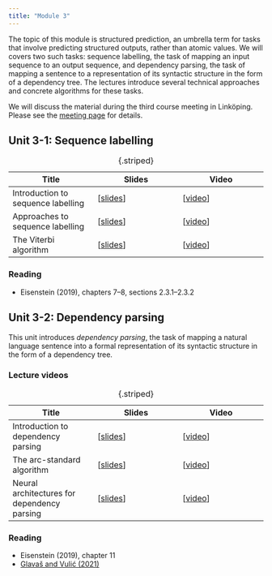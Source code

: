 ```yaml
---
title: "Module 3"
---
```


The topic of this module is structured prediction, an umbrella term for tasks that involve predicting structured outputs, rather than atomic values. We will covers two such tasks: sequence labelling, the task of mapping an input sequence to an output sequence, and dependency parsing, the task of mapping a sentence to a representation of its syntactic structure in the form of a dependency tree. The lectures introduce several technical approaches and concrete algorithms for these tasks.

We will discuss the material during the third course meeting in Linköping. Please see the [meeting page](meeting3.qmd) for details.

## Unit 3-1: Sequence labelling

| Title | Slides | Video |
|---|---|---|
| Introduction to sequence labelling | [[slides](intro-to-sequence-labelling.pdf)] | [[video](https://youtu.be/3L3SbPIFf6w)] |
| Approaches to sequence labelling | [[slides](approaches-to-sequence-labelling.pdf)] | [[video](https://youtu.be/N18QiGgYBpc)] |
| The Viterbi algorithm | [[slides](the-viterbi-algorithm.pdf)] | [[video](https://youtu.be/jcm0J5S-o8c)] |
: {.striped}

### Reading

* Eisenstein (2019), chapters 7–8, sections 2.3.1–2.3.2

## Unit 3-2: Dependency parsing

This unit introduces *dependency parsing*, the task of mapping a natural language sentence into a formal representation of its syntactic structure in the form of a dependency tree.

### Lecture videos

| Title | Slides | Video |
|---|---|---|
| Introduction to dependency parsing | [[slides](intro-to-dependency-parsing.pdf)] | [[video](https://youtu.be/XZQN1YVTs_I)] |
| The arc-standard algorithm | [[slides](the-arc-standard-algorithm.pdf)] | [[video](https://youtu.be/uBxTSIaUlgc)] |
| Neural architectures for dependency parsing | [[slides](neural-architectures-for-dependency-parsing.pdf)] | [[video](https://youtu.be/tlqUN7ekLWE)] |
: {.striped}

### Reading

* Eisenstein (2019), chapter 11
* [Glavaš and Vulić (2021)](http://dx.doi.org/10.18653/v1/2021.eacl-main.270)

